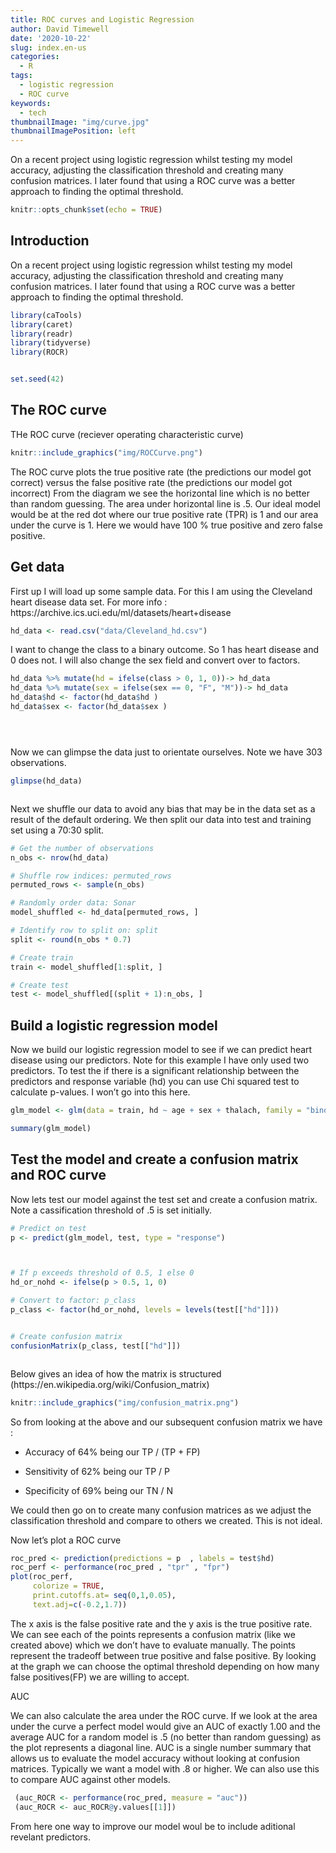 ```yaml
---
title: ROC curves and Logistic Regression
author: David Timewell
date: '2020-10-22'
slug: index.en-us
categories:
  - R
tags:
  - logistic regression
  - ROC curve
keywords:
  - tech
thumbnailImage: "img/curve.jpg"
thumbnailImagePosition: left
---
```


On a recent project using logistic regression whilst testing my model accuracy, adjusting the classification threshold and creating many confusion matrices. I later found that using a ROC curve was a better approach to finding the optimal threshold.

<!--more-->




```r
knitr::opts_chunk$set(echo = TRUE)
```


## Introduction

On a recent project using logistic regression whilst testing my model accuracy, adjusting the classification threshold and creating many confusion matrices. I later found that using a ROC curve was a better approach to finding the optimal threshold.



```r

library(caTools)
library(caret)
library(readr)
library(tidyverse)
library(ROCR)


set.seed(42)

```


## The ROC curve


THe ROC curve (reciever operating characteristic curve) 

```r
knitr::include_graphics("img/ROCCurve.png")
```

The ROC curve plots the true positive rate (the predictions our model got correct) versus the false positive rate (the predictions our model got incorrect)
From the diagram we see the horizontal line which is no better than random guessing. The area under horizontal line is .5. Our ideal model would be at the red dot where our 
true positive rate (TPR) is 1 and our area under the curve is 1. Here we would have 100 % true positive and zero false positive.



## Get data 



First up I will load up some sample data. For this I am using the Cleveland heart disease data set.
For more info : https://archive.ics.uci.edu/ml/datasets/heart+disease


```r



hd_data <- read.csv("data/Cleveland_hd.csv")
```


I want to change the class to a binary outcome. So 1 has heart disease and 0 does not. I will also change the sex field and convert over to factors.

```r


hd_data %>% mutate(hd = ifelse(class > 0, 1, 0))-> hd_data
hd_data %>% mutate(sex = ifelse(sex == 0, "F", "M"))-> hd_data
hd_data$hd <- factor(hd_data$hd )
hd_data$sex <- factor(hd_data$sex )





```





Now we can glimpse the data just to orientate ourselves. Note we have 303 observations.

```r

glimpse(hd_data)



```


Next we shuffle our data to avoid any bias that may be in the data set as a result of the default ordering. We then  split our data into  test and training set using a 70:30 split.

```r

# Get the number of observations
n_obs <- nrow(hd_data)

# Shuffle row indices: permuted_rows
permuted_rows <- sample(n_obs)

# Randomly order data: Sonar
model_shuffled <- hd_data[permuted_rows, ]

# Identify row to split on: split
split <- round(n_obs * 0.7)

# Create train
train <- model_shuffled[1:split, ]

# Create test
test <- model_shuffled[(split + 1):n_obs, ]


```

## Build a logistic regression model

Now we build our logistic regression model to see if we can predict heart disease using our predictors. 
Note for this example I have only used two predictors. To test the if there is a significant relationship between the predictors and response variable (hd)
you can use Chi squared test to calculate p-values. I won't go into this here. 

```r

glm_model <- glm(data = train, hd ~ age + sex + thalach, family = "binomial" )

summary(glm_model)
```


## Test the model and create a confusion matrix and ROC curve

Now lets test our model against the test set and create a confusion matrix. Note a cassification threshold of .5 is set initially.

```r

# Predict on test
p <- predict(glm_model, test, type = "response")



# If p exceeds threshold of 0.5, 1 else 0
hd_or_nohd <- ifelse(p > 0.5, 1, 0)

# Convert to factor: p_class
p_class <- factor(hd_or_nohd, levels = levels(test[["hd"]]))


# Create confusion matrix
confusionMatrix(p_class, test[["hd"]])



```

Below gives an idea of how the matrix is structured (https://en.wikipedia.org/wiki/Confusion_matrix)

```r
knitr::include_graphics("img/confusion_matrix.png")
```


So from looking at the above and our subsequent confusion matrix we have :
 
 * Accuracy of 64% being our TP / (TP + FP)
 
 * Sensitivity of 62% being our TP / P
 
 * Specificity of 69%  being our TN / N
 
 
 
 We could then go on to create many confusion matrices as we adjust the classification threshold and compare to others we created.
 This is not ideal.




Now let's plot a ROC curve


```r

roc_pred <- prediction(predictions = p  , labels = test$hd)
roc_perf <- performance(roc_pred , "tpr" , "fpr")
plot(roc_perf,
     colorize = TRUE,
     print.cutoffs.at= seq(0,1,0.05),
     text.adj=c(-0.2,1.7))

```

The x axis is the false positive rate and the y axis is the true positive rate. We can see each of the points represents a confusion matrix (like we created above) which we don't have to evaluate manually. The points represent the tradeoff between true positive and false positive.
By looking at the graph we can choose the optimal threshold depending on how many false positives(FP) we are willing to accept.



AUC


We can also calculate the area under the ROC curve.
If we look at the area under the curve a perfect model would give an AUC of exactly 1.00 and the average AUC for a random model is .5 (no better than random guessing) as the plot represents a diagonal line.
AUC is a single number summary that allows us to evaluate the model accuracy without looking at confusion matrices. Typically we want a model with .8 or higher.
We can also use this to compare AUC against other models. 

```r

 (auc_ROCR <- performance(roc_pred, measure = "auc"))
 (auc_ROCR <- auc_ROCR@y.values[[1]])


```


From here one way to improve our model woul be to include aditional revelant predictors.

